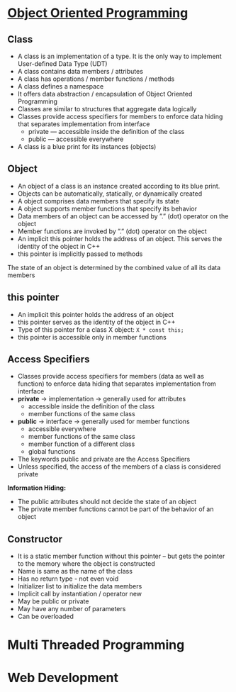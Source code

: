 





# [Object Oriented Programming](./OOPs.md)


## Class

- A class is an implementation of a type. It is the only way to implement User-defined Data Type (UDT)
- A class contains data members / attributes
- A class has operations / member functions / methods
- A class defines a namespace
- It offers data abstraction / encapsulation of Object Oriented Programming
- Classes are similar to structures that aggregate data logically
- Classes provide access specifiers for members to enforce data hiding that separates implementation from interface
	- private — accessible inside the definition of the class
	- public — accessible everywhere
- A class is a blue print for its instances (objects)




## Object

- An object of a class is an instance created according to its blue print.
- Objects can be automatically, statically, or dynamically created
- A object comprises data members that specify its state
- A object supports member functions that specify its behavior
- Data members of an object can be accessed by ”.” (dot) operator on the object
- Member functions are invoked by ”.” (dot) operator on the object
- An implicit this pointer holds the address of an object. This serves the identity of the object in C++
- this pointer is implicitly passed to methods




The state of an object is determined by the combined value of all its data members



## this pointer

- An implicit this pointer holds the address of an object
- this pointer serves as the identity of the object in C++
- Type of this pointer for a class X object: `X * const this;`
- this pointer is accessible only in member functions


## Access Specifiers


- Classes provide access specifiers for members (data as well as function) to enforce data hiding that separates implementation from interface
- **private** -> implementation -> generally used for attributes
	- accessible inside the definition of the class
	- member functions of the same class
- **public** -> interface -> generally used for member functions
	- accessible everywhere
	- member functions of the same class
	- member function of a different class
	- global functions
- The keywords public and private are the Access Specifiers
- Unless specified, the access of the members of a class is considered private



**Information Hiding:**

- The public attributes should not decide the state of an object
- The private member functions cannot be part of the behavior of an object


## Constructor

- It is a static member function without this pointer – but gets the pointer to the memory where the object is constructed
- Name is same as the name of the class
- Has no return type - not even void
- Initializer list to initialize the data members
- Implicit call by instantiation / operator new
- May be public or private
- May have any number of parameters
- Can be overloaded






















# Multi Threaded Programming 







# Web Development














